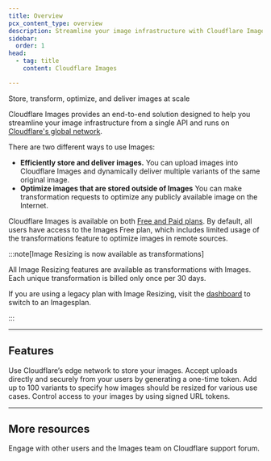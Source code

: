 ```yaml
---
title: Overview
pcx_content_type: overview
description: Streamline your image infrastructure with Cloudflare Images. Store, transform, and deliver images efficiently using Cloudflare's global network.
sidebar:
  order: 1
head:
  - tag: title
    content: Cloudflare Images

---
```



<Description>

Store, transform, optimize, and deliver images at scale 
</Description>

<Plan type="all" />

Cloudflare Images provides an end-to-end solution designed to help you streamline your image infrastructure from a single API and runs on [Cloudflare's global network](https://www.cloudflare.com/network/).

There are two different ways to use Images:

- **Efficiently store and deliver images.** You can upload images into Cloudflare Images and dynamically deliver multiple variants of the same original image.
- **Optimize images that are stored outside of Images** You can make transformation requests to optimize any publicly available image on the Internet.

Cloudflare Images is available on both [Free and Paid plans](/images/pricing/). By default, all users have access to the Images Free plan, which includes limited usage of the transformations feature to optimize images in remote sources.

:::note[Image Resizing is now available as transformations]

All Image Resizing features are available as transformations with Images. Each unique transformation is billed only once per 30 days. 

If you are using a legacy plan with Image Resizing, visit the [dashboard](https://dash.cloudflare.com/) to switch to an Imagesplan.


:::

***

## Features

<Feature header="Storage" href="/images/upload-images/">
Use Cloudflare’s edge network to store your images.


</Feature>

<Feature header="Direct creator upload" href="/images/upload-images/direct-creator-upload/">
Accept uploads directly and securely from your users by generating a one-time token. 
</Feature>

<Feature header="Variants" href="/images/transform-images" cta="Create variants by transforming images">
Add up to 100 variants to specify how images should be resized for various use cases. 
</Feature>

<Feature header="Signed URLs" href="/images/manage-images/serve-images/serve-private-images" cta="Serve private images">
Control access to your images by using signed URL tokens. 
</Feature>

***

## More resources

<CardGrid>

<LinkTitleCard title="Community Forum" href="https://community.cloudflare.com/c/developers/images/63" icon="open-book">

Engage with other users and the Images team on Cloudflare support forum. 
</LinkTitleCard>

</CardGrid>
